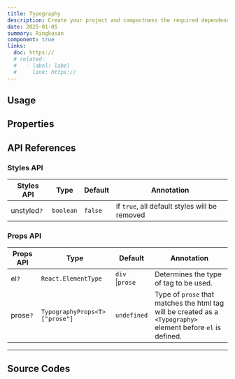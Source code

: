 ```yaml
---
title: Typography
description: Create your project and compactness the required dependencies.
date: 2025-01-05
summary: Ringkasan
component: true
links:
  doc: https://
  # related:
  #   - label: label
  #     link: https://
---
```


## Usage

<TypographyDemosUsage />

## Properties

<TypographyDemosConfigurator />

## API References

### Styles API

| Styles API  | Type      | Default | Annotation                                    |
| ----------- | --------- | ------- | --------------------------------------------- |
| unstyled`?` | `boolean` | `false` | if `true`, all default styles will be removed |

### Props API

| Props API | Type                          | Default         | Annotation                                                                                                    |
| --------- | ----------------------------- | --------------- | ------------------------------------------------------------------------------------------------------------- |
| el`?`     | `React.ElementType`           | `div` \|`prose` | Determines the type of tag to be used.                                                                        |
| prose`?`  | `TypographyProps<T>["prose"]` | `undefined`     | Type of `prose` that matches the html tag will be created as a `<Typography>` element before `el` is defined. |

---

## Source Codes

<SourceCodes name="typography" />
